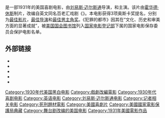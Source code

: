 {{refimprove|time=2014-06-05T00:28:51+00:00}}
{{noteTA
|T=zh-hk:無冠皇帝;zh-tw:犯罪的都市;zh-cn:犯罪的都市;
|G1=Show
|1=zh-hk:侯活·曉治;zh-tw:霍華·休斯;zh-cn:霍华德·休斯;
|2=zh-hk:無冠皇帝;zh-tw:犯罪的都市;zh-cn:犯罪的都市;
}}

{{主條目消歧義|本條目介紹的是1931年的美國電影，關於2017年的韓國電影，請見《[[犯罪都市|犯罪都市]]》。}}
{{Infobox film
| name           = 犯罪的都市<br />''{{lang|en|The Front Page}}''
| image          = The Front Page poster (1931 film Version).jpg
| image_size     = 
| caption        = 
| director       = [[刘易斯·迈尔斯通|刘易斯·迈尔斯通]]
| producer       = 刘易斯·迈尔斯通<br />[[霍华德·休斯|霍华德·休斯]]
| writer         = {{link-en|巴特利特·科爾馬克|Bartlett Cormack}}<br />{{link-en|查爾斯·萊德爾|Charles Lederer}}
| based_on       = 《''{{link-en|The Front Page|The Front Page}}''》<br />劇作家：[[本·赫克特|本·赫克特]]和{{link-en|查爾斯·馬卡斯|Charles MacArthur}}
| starring       = {{link-en|阿道夫·门吉欧|Adolphe Menjou}}<br>{{link-en|帕特·奥布里|Pat O'Brien (actor)}}<br>{{link-en|瑪莉·布萊恩|Mary Brian}}<br>{{link-en|艾華·埃弗雷特·霍爾頓|Edward Everett Horton}}
| music          = 
| cinematography = {{link-en|格倫·馬克威廉姆斯|Glen MacWilliams}}
| editing        = {{link-en|W·鄧肯·曼斯菲爾德|W. Duncan Mansfield}}
| studio         = The Caddo Company
| distributor    = [[联艺公司|联艺公司]]
| released       = {{Film date|1931|04|04}}
| runtime        = 101分钟
| country        = {{USA}}
| language       = 英语
| budget         =
| gross          = $700,000
| cn_name        = 犯罪的都市
| hk_name        = 無冠皇帝
| tw_name        = 犯罪的都市
}}
{{作品名稱|name=''The Front Page''|hk=無冠皇帝|tw=犯罪的都市|equiv-cn=tw}}是一部1931年的美国喜剧电影，由[[刘易斯·迈尔斯通|刘易斯·迈尔斯通]]导演，{{link-en|阿道夫·门吉欧|Adolphe Menjou}}和{{link-en|帕特·奥布里|Pat O'Brien (actor)}}主演。该片由[[霍华德·休斯|霍华德·休斯]]制片，改编自英文同名百老汇戏剧《''{{link-en|The Front Page|The Front Page}}''》。本电影获得3项奥斯卡奖提名，分别为[[奥斯卡最佳影片奖|最佳影片]]，[[奥斯卡最佳导演奖|最佳导演]]和[[奥斯卡最佳男主角奖|最佳男主角奖]]。《犯罪的都市》因其在“文化、历史和审美方面的显著成就”，被[[國會圖書館_(美國)|美国国会图书馆]]列入[[国家电影登记部|国家电影登记部]]下属的国家电影保存委员会保护电影名单。

== 外部链接 ==
* {{douban}}
* {{imdb title|0021890|The Front Page}}
* {{Internet Archive film|id=TheFrontPage1931AdolpheMenjouPatOBrienLewismiles|name=The Front Page}}
* {{tcmdb title|id=5902|title=The Front Page}}
* {{amg movie|id=1:18776|title=The Front Page}}

<!--{{Lewis Milestone}}
{{Howard Hughes}}
{{The Front Page}}-->

{{DEFAULTSORT:Front Page}}
[[Category:1930年代美国黑白电影|Category:1930年代美国黑白电影]]
[[Category:戲劇改編電影|Category:戲劇改編電影]]
[[Category:1930年代喜剧电影|Category:1930年代喜剧电影]]
[[Category:英语电影|Category:英语电影]]
[[Category:刘易斯·迈尔斯通电影|Category:刘易斯·迈尔斯通电影]]
[[Category:记者相关电影|Category:记者相关电影]]
[[Category:死刑題材電影|Category:死刑題材電影]]
[[Category:美國喜劇片|Category:美國喜劇片]]
[[Category:美國國家電影保護局典藏|Category:美國國家電影保護局典藏]]
[[Category:舞台剧改编的美国电影|Category:舞台剧改编的美国电影]]
[[Category:1931年美國電影作品|Category:1931年美國電影作品]]